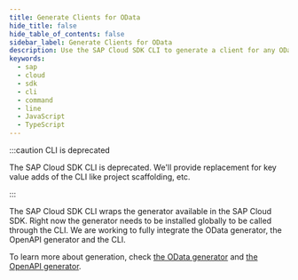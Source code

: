 ```yaml
---
title: Generate Clients for OData
hide_title: false
hide_table_of_contents: false
sidebar_label: Generate Clients for OData
description: Use the SAP Cloud SDK CLI to generate a client for any OData service.
keywords:
  - sap
  - cloud
  - sdk
  - cli
  - command
  - line
  - JavaScript
  - TypeScript
---
```


:::caution CLI is deprecated

The SAP Cloud SDK CLI is deprecated.
We'll provide replacement for key value adds of the CLI like project scaffolding, etc.

:::

The SAP Cloud SDK CLI wraps the generator available in the SAP Cloud SDK.
Right now the generator needs to be installed globally to be called through the CLI.
We are working to fully integrate the OData generator, the OpenAPI generator and the CLI.

To learn more about generation, check [the OData generator](../odata/generate-odata-client.mdx) and [the OpenAPI generator](../openapi/generate-openapi-client.mdx).
